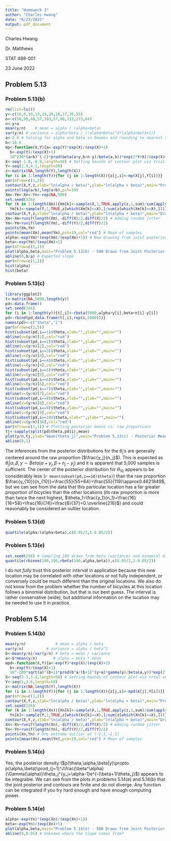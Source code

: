 ```yaml
---
title: "Homework 3"
author: "Charles Hwang"
date: "6/23/2022"
output: pdf_document
---
```

Charles Hwang

Dr. Matthews

STAT 488-001

23 June 2022

## Problem 5.13

### Problem 5.13(b)

```r
rm(list=ls())
y<-c(16,9,10,13,19,20,18,17,35,55)
o<-c(58,90,48,57,103,57,86,112,273,64)
n<-y+o
mean(y/n)    # mean = alpha / (alpha+beta)
var(y/n) # variance = alpha*beta / ((alpha+beta)^2*(alpha+beta+1))
a<-2.6 # Solving for alpha and beta in Desmos and rounding to nearest tenth
b<-10.6
mp<-function(X,Y){a<-exp(Y)*exp(X)/(exp(X)+1)
  b<-exp(Y)/(exp(X)+1)
  10^230*(a+b)^(-2)*prod(beta(a+y,b+n-y)/beta(a,b))*exp(2*Y+X)/(exp(X)+1)^2} # Jacobian
X<-seq(-1.8,-0.9,length=50) # Setting bounds of contour plot via trial-and-error
Y<-seq(1.9,4.1,length=50)
z<-matrix(NA,length(Y),length(X))
for (i in 1:length(Y)){for (j in 1:length(X)){z[j,i]<-mp(X[j],Y[i])}}
par(mfrow=c(1,2))
contour(X,Y,z,xlab="ln(alpha / beta)",ylab="ln(alpha + beta)",main="Problem 5.13(b) - Contour Plot")
points(log(a/b),log(a+b),pch=19)
Xm<-Ym<-Xn<-Yn<-rep(NA,500)
set.seed(226)
for (k in 1:length(Xm)){Xm[k]<-sample(X,1,TRUE,apply(z,1,sum)/sum(apply(z,1,sum)))
  Ym[k]<-sample(Y,1,TRUE,z[which(Xm[k]==X),]/sum(z[which(Xm[k]==X),]))}
contour(X,Y,z,xlab="ln(alpha / beta)",ylab="ln(alpha + beta)",main="Draws from Marginal Posterior")
Xm<-Xm+runif(length(Xm),-diff(X)/2,diff(X)/2) # Adding random jitter
Ym<-Ym+runif(length(Ym),-diff(Y)/2,diff(Y)/2)
points(Xm,Ym)
points(mean(Xm),mean(Ym),pch=19,col="red") # Mean of samples
alpha<-exp(Ym)*(exp(Xm)/(exp(Xm)+1)) # Now drawing from joint posterior distribution
beta<-exp(Ym)/(exp(Xm)+1)
par(mfrow=c(1,1))
plot(alpha,beta,main="Problem 5.13(b) - 500 Draws from Joint Posterior Distribution")
abline(0,b/a) # Expected slope
par(mfrow=c(1,2))
hist(alpha)
hist(beta)
```

### Problem 5.13(c)

```r
library(ggplot2)
t<-matrix(NA,5000,length(y))
pd<-data.frame()
set.seed(226)
for (i in 1:length(y)){t[,i]<-rbeta(5000,alpha+y[i],beta+n[i]-y[i])
pd<-rbind(pd,data.frame(t[,i],rep(i,5000)))}
names(pd)<-c("theta","i")
par(mfrow=c(2,5))
hist(subset(pd,i==1)$theta,xlab="",ylab="",main="")
abline(v=(y/n)[1],col="red")
hist(subset(pd,i==2)$theta,xlab="",ylab="",main="")
abline(v=(y/n)[2],col="red")
hist(subset(pd,i==3)$theta,xlab="",ylab="",main="")
abline(v=(y/n)[3],col="red")
hist(subset(pd,i==4)$theta,xlab="",ylab="",main="")
abline(v=(y/n)[4],col="red")
hist(subset(pd,i==5)$theta,xlab="",ylab="",main="")
abline(v=(y/n)[5],col="red")
hist(subset(pd,i==6)$theta,xlab="",ylab="",main="")
abline(v=(y/n)[6],col="red")
hist(subset(pd,i==7)$theta,xlab="",ylab="",main="")
abline(v=(y/n)[7],col="red")
hist(subset(pd,i==8)$theta,xlab="",ylab="",main="")
abline(v=(y/n)[8],col="red")
hist(subset(pd,i==9)$theta,xlab="",ylab="",main="")
abline(v=(y/n)[9],col="red")
hist(subset(pd,i==10)$theta,xlab="",ylab="",main="")
abline(v=(y/n)[10],col="red")
par(mfrow=c(1,1)) # Plotting posterior means vs. raw proportions
tj<-sapply(split(pd$theta,pd$i),mean)
plot(y/n,tj,ylab="mean(theta_j)",main="Problem 5.13(c) - Posterior Means vs. Raw Proportions (y/n)")
abline(0,1)
```

The inferences from the posterior distributions for the $\theta_j$'s are generally centered around the raw proportion ($\frac{y_j}{n_j}$). This is expected as $\theta_j|\alpha,\beta,y\sim Beta(\alpha+y_j,\beta+n_j-y_j)$ and it is apparent that 5,000 samples is sufficient. The center of the posterior distribution for $\theta_{10}$ appears to be considerably less (`r mean(subset(pd,i==10)$theta)`) than the raw proportion $\frac{y_{10}}{n_{10}}=\frac{55}{55+64}=\frac{55}{119}\approx0.4621849$, but we can see from the data that this particular location has a far greater proportion of bicycles than the other locations (its raw proportion is more than twice the next highest, $\theta_1=\frac{y_1}{n_1}=\frac{16}{16+58}=\frac{16}{74}=\frac{8}{37}=0.\overline{216}$) and could reasonably be considered an outlier location.

### Problem 5.13(d)

```r
quantile(alpha/(alpha+beta),c(0.05/2,1-0.05/2))
```

### Problem 5.13(e)

```r
set.seed(226) # Sampling 100 draws from beta (variance) and binomial distributions
quantile(rbinom(100,100,rbeta(100,alpha,beta)),c(0.05/2,1-0.05/2))
```

I do not *fully* trust this posterior interval in application because this new location may be correlated with other locations or not fully independent, or conversely could be much different than the original locations. We also do not know from the problem whether the number of bicycles at this location follows a binomial distribution, but that is our best guess. The interval is rather conservative (wide), but additional information on the location may be needed to use it in practice.

## Problem 5.14

### Problem 5.14(b)

```r
mean(y/n)             # mean = alpha / beta
var(y/n)          # variance = alpha / beta^2
b<-mean(y/n)/var(y/n) # beta = mean / variance
a<-b*mean(y/n)       # alpha = beta * mean
mpd<-function(X,Y){a<-exp(Y)*exp(X)/(exp(X)+1)
  b<-exp(Y)/(exp(X)+1)
  10^-200*sqrt(a)*(b+1)*prod(b^a/(b+1)^(y+a)*gamma(y)/beta(a,y))*exp(2*Y+X)/(exp(X)+1)^2}
X<-seq(2.3,3.4,length=50) # Setting bounds of contour plot via trial-and-error
Y<-seq(1,3.6,length=50)
z<-matrix(NA,length(Y),length(X))
for (i in 1:length(Y)){for (j in 1:length(X)){z[j,i]<-mpd(X[j],Y[i])}}
par(mfrow=c(1,2))
contour(X,Y,z,xlab="ln(alpha / beta)",ylab="ln(alpha + beta)",main="Problem 5.14(b) - Contour Plot")
set.seed(226)
for (k in 1:length(Xn)){Xn[k]<-sample(X,1,TRUE,apply(z,1,sum)/sum(apply(z,1,sum)))
  Yn[k]<-sample(Y,1,TRUE,z[which(Xn[k]==X),]/sum(z[which(Xn[k]==X),]))}
contour(X,Y,z,xlab="ln(alpha / beta)",ylab="ln(alpha + beta)",main="Draws from Marginal Posterior")
Xn<-Xn+runif(length(Xn),-diff(X)/2,diff(X)/2) # Adding random jitter
Yn<-Yn+runif(length(Yn),-diff(Y)/2,diff(Y)/2)
points(Xn,Yn) # One extreme outlier at (~2.3,~1.5)
points(mean(Xn),mean(Yn),pch=19,col="red") # Mean of samples
```

### Problem 5.14(c)

Yes, the posterior density ($p(\theta,\alpha,\beta|y)\propto p(\alpha,\beta)\prod_{j=1}^J\frac{\beta^\alpha}{\Gamma(\alpha)}\theta_j^{y_j+\alpha-1}e^{-(\beta+1)\theta_j}$) appears to be integrable. We can see from the plots in problems 5.14(e) and 5.14(b) that the joint posterior and contours are finite and do not diverge. Any function can be integrated if you try hard enough and have enough computing power.

### Problem 5.14(e)

```r
alpha<-exp(Yn)*(exp(Xn)/(exp(Xn)+1))
beta<-exp(Yn)/(exp(Xn)+1)
plot(alpha,beta,main="Problem 5.14(e) - 500 Draws from Joint Posterior Distribution")
abline(0,0.05) # Unknown where the slope comes from?
```
